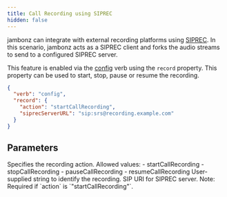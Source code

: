 ```yaml
---
title: Call Recording using SIPREC
hidden: false
---
```


jambonz can integrate with external recording platforms using [SIPREC](https://datatracker.ietf.org/doc/html/draft-ietf-siprec-protocol).  In this scenario, jambonz acts as a SIPREC client and forks the audio streams to send to a configured SIPREC server.

This feature is enabled via the [config](/verbs/verbs/config) verb using the `record` property.  This property can be used to start, stop, pause or resume the recording.

```json
{
  "verb": "config",
  "record": {
    "action": "startCallRecording",
    "siprecServerURL": "sip:srs@recording.example.com"
  }
}
```

## Parameters

<ParamField path="action" type="string" required={true}>
  Specifies the recording action.  
  Allowed values: 
  - startCallRecording
  - stopCallRecording
  - pauseCallRecording
  - resumeCallRecording
</ParamField>

<ParamField path="recordingID" type="string" required={false}>
  User-supplied string to identify the recording.
</ParamField>

<ParamField path="siprecServerURL" type="string" required={false}>
  SIP URI for SIPREC server.  
  Note: Required if `action` is `"startCallRecording"`.
</ParamField>